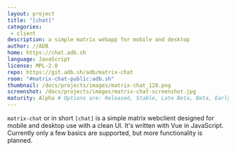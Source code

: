 ```yaml
---
layout: project
title: "[chat]"
categories:
 - client
description: a simple matrix webapp for mobile and desktop
author: //ADB
home: https://chat.adb.sh
language: JavaScript
license: MPL-2.0
repo: https://git.adb.sh/adb/matrix-chat
room: "#matrix-chat-public:adb.sh"
thumbnail: /docs/projects/images/matrix-chat_128.png
screenshot: /docs/projects/images/matrix-chat-screenshot.jpg
maturity: Alpha # Options are: Released, Stable, Late Beta, Beta, Early Beta, Late Alpha, Alpha, Early Alpha, or Not actively maintained
---
```


`matrix-chat` or in short `[chat]` is a simple matrix webclient designed for mobile and desktop use with a clean UI.
It's written with Vue in JavaScript. Currently only a few basics are supported, but more functionality is planned.
